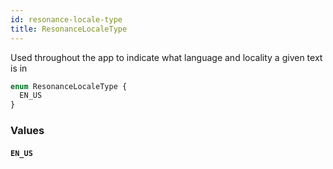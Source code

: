 ```yaml
---
id: resonance-locale-type
title: ResonanceLocaleType
---
```



Used throughout the app to indicate what language and locality a given text is in


```graphql
enum ResonanceLocaleType {
  EN_US
}
```


### Values

#### `EN_US` 






